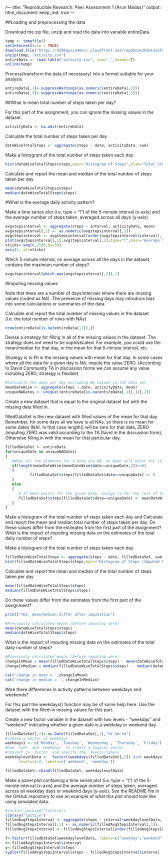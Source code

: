 /---
title: "Reproducible Research: Peer Assessment 1 (Arun Madas)"
output: 
  html_document:
    keep_md: true
---

##Loading and preprocessing the data

Download the zip file, unzip and read the data into variable entireData.
```r
temp <- tempfile()
setInternet2(use = TRUE)
download.file("https://d396qusza40orc.cloudfront.net/repdata%2Fdata%2Factivity.zip",temp,mode="wb")
unzip(temp, "activity.csv")
entireData <- read.table("activity.csv", sep=",",header=T)
unlink(temp)
```

Process/transform the data (if necessary) into a format suitable for your analysis
```r
entireData[,1]<-suppressWarnings(as.numeric(entireData[,1]))
entireData[,3]<-suppressWarnings(as.numeric(entireData[,3]))
```

##What is mean total number of steps taken per day?

For this part of the assignment, you can ignore the missing values in the dataset.
```r
activityData <- na.omit(entireData)
```

Calculate the total number of steps taken per day
```r
dateWiseTotalSteps <- aggregate(steps ~ date, activityData, sum)
```


Make a histogram of the total number of steps taken each day
```r
hist(dateWiseTotalSteps$steps,main="Histogram of Steps",xlab="Total Steps per day",col="Red")
```


Calculate and report the mean and median of the total number of steps taken per day
```r
mean(dateWiseTotalSteps$steps)
median(dateWiseTotalSteps$steps)
```


#What is the average daily activity pattern?

Make a time series plot (i.e. type = "l") of the 5-minute interval (x-axis) and the average number of steps taken, averaged across all days (y-axis)
```r
avgstepsinterval <- aggregate(steps ~ interval, activityData, mean)
avgstepsinterval[,1] <- as.numeric(avgstepsinterval[,1])
avgstepsinterval <- avgstepsinterval[order(avgstepsinterval$interval),]
plot(avgstepsinterval[,1],avgstepsinterval[,2],type="l",main="Average Steps across 5-min Intervals",xlab="5 min Interval",ylab="Average No. of Steps",col="Red", xaxt="n")
xticks<-seq(0,2500,by=50)
axis(1, at=xticks)
```

Which 5-minute interval, on average across all the days in the dataset, contains the maximum number of steps?
```r
avgstepsinterval[which.max(avgstepsinterval[,2]),1]
```

#Imputing missing values

Note that there are a number of days/intervals where there are missing values (coded as NA). The presence of missing days may introduce bias into some calculations or summaries of the data.

Calculate and report the total number of missing values in the dataset (i.e. the total number of rows with NAs)
```r
nrow(entireData[is.na(entireData[,1]),])
```

Devise a strategy for filling in all of the missing values in the dataset. The strategy does not need to be sophisticated. For example, you could use the mean/median for that day, or the mean for that 5-minute interval, etc.

Strategy is to fill in the missing values with mean for that day. In some cases where all the data for a given day is NA, impute the value ZERO. (According to David Community TA in discussion forms we can assume any value including ZERO, strategy is flexible)

```r
#Calcualte the mean per day excluding NA values in the data set
meanDateWise <- aggregate(steps ~ date, activityData, mean)
uniqueNADates <- unique((entireData[is.na(entireData[,1]),])[,2])
```

Create a new dataset that is equal to the original dataset but with the missing data filled in.

filledDataSet is the new dataset with filled values of the mean for that day.
Remember, for some days all we have is all NAs, so there is no mean for some dates (NA). In that case length() will be zero for that date, ZERO (imputing ZERO was valid according to the TA David in the discussion form), Otherwise filling in with the mean for that particular day.

```r
filledDataSet <- entireData
for(uniqueDate in uniqueNADates) 
{
   #When all the elements for a date are NA, no mean will exist for it, in that case assign the value 0         
   if(length(meanDateWise[meanDateWise$date==uniqueDate,2])==0)
   {
           filledDataSet$steps[filledDataSet$date==uniqueDate] <- 0
   }
   else
   {
      # If mean exists for the given date, assign it for the rest of the dates
      filledDataSet$steps[filledDataSet$date==uniqueDate] <- meanDateWise[meanDateWise$date==uniqueDate,2]               
   }
}
```


Make a histogram of the total number of steps taken each day and Calculate and report the mean and median total number of steps taken per day. Do these values differ from the estimates from the first part of the assignment? What is the impact of imputing missing data on the estimates of the total daily number of steps?

Make a histogram of the total number of steps taken each day
```r
filledDateWiseTotalSteps <- aggregate(steps ~ date, filledDataSet, sum)
hist(filledDateWiseTotalSteps$steps,main="Histogram of Steps (Imputed Missing Values with Mean for the day)",xlab="Total Steps per day",col="Red")
```

Calculate and report the mean and median of the total number of steps taken per day
```r
mean(filledDateWiseTotalSteps$steps)
median(filledDateWiseTotalSteps$steps)
```

Do these values differ from the estimates from the first part of the assignment?
```r
print("YES, mean/median differ after imputation")

#Previously calculated means (before imputing were)
mean(dateWiseTotalSteps$steps)
median(dateWiseTotalSteps$steps)
```

What is the impact of imputing missing data on the estimates of the total daily number of steps?
```r
#Previously calculated means (before imputing were)
changeInMean = mean(filledDateWiseTotalSteps$steps) - mean(dateWiseTotalSteps$steps)
changeInMedian = median(filledDateWiseTotalSteps$steps) -  median(dateWiseTotalSteps$steps)

cat('change in mean = ',changeInMean)
cat('change in median = ', changeInMedian)
```


#Are there differences in activity patterns between weekdays and weekends?

For this part the weekdays() function may be of some help here. Use the dataset with the filled-in missing values for this part.

Create a new factor variable in the dataset with two levels - "weekday" and "weekend" indicating whether a given date is a weekday or weekend day.

```r
filledDataSet[,2]<-as.Date(filledDataSet[,2],"%Y-%m-%d")
#create a vector of weekdays
weekdays1 <- c('Monday', 'Tuesday', 'Wednesday', 'Thursday', 'Friday')
#Use `%in%` and `weekdays` to create a logical vector
#convert to `factor` and specify the `levels/labels`
weekdaylevelData <-  factor((weekdays(filledDataSet[,2]) %in% weekdays1)+1L,
      levels=1:2, labels=c('weekend', 'weekday'))

filledDataSet<-cbind(filledDataSet, weekdaylevelData)

```

Make a panel plot containing a time series plot (i.e. type = "l") of the 5-minute interval (x-axis) and the average number of steps taken, averaged across all weekday days or weekend days (y-axis). See the README file in the GitHub repository to see an example of what this plot should look like using simulated data.

```r
#install.package("lattice")
library("lattice")
filledAvgStepsInterval <- aggregate(steps ~ interval+weekdaylevelData, filledDataSet, mean)
filledAvgStepsInterval[,1] <- as.numeric(filledAvgStepsInterval[,1])
filledAvgStepsInterval <- filledAvgStepsInterval[order(filledAvgStepsInterval$interval),]

f<-factor(filledDataSet$weekdaylevelData, labels=c("weekday","weekend"))
x<-filledAvgStepsInterval$interval
y<-filledAvgStepsInterval$steps
xyplot(filledAvgStepsInterval$steps ~ filledAvgStepsInterval$interval | filledAvgStepsInterval$weekdaylevelData, type="l",layout=c(1,2), xlab="Interval", ylab="Number of Steps")

```

